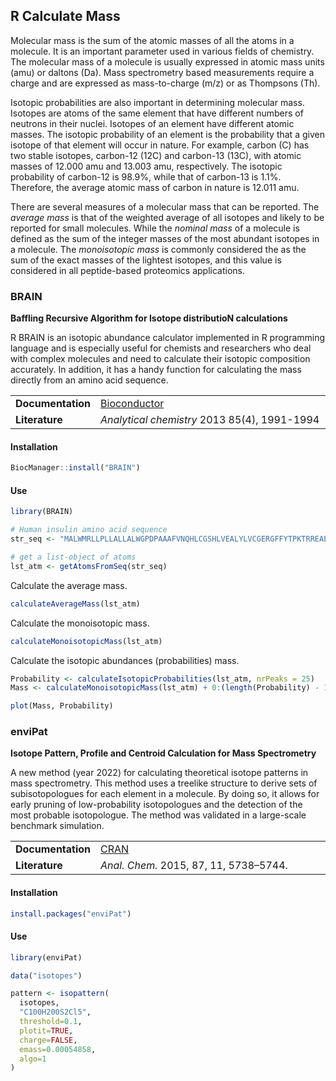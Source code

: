## R Calculate Mass

Molecular mass is the sum of the atomic masses of all the atoms in a molecule. It is an important parameter used in various fields of chemistry. The molecular mass of a molecule is usually expressed in atomic mass units (amu) or daltons (Da). Mass spectrometry based measurements require a charge and are expressed as mass-to-charge (m/z) or as Thompsons (Th).

Isotopic probabilities are also important in determining molecular mass. Isotopes are atoms of the same element that have different numbers of neutrons in their nuclei. Isotopes of an element have different atomic masses. The isotopic probability of an element is the probability that a given isotope of that element will occur in nature. For example, carbon (C) has two stable isotopes, carbon-12 (12C) and carbon-13 (13C), with atomic masses of 12.000 amu and 13.003 amu, respectively. The isotopic probability of carbon-12 is 98.9%, while that of carbon-13 is 1.1%. Therefore, the average atomic mass of carbon in nature is 12.011 amu. 

There are several measures of a molecular mass that can be reported. The _average mass_ is that of the weighted average of all isotopes and likely to be reported for small molecules. While the _nominal mass_ of a molecule is defined as the sum of the integer masses of the most abundant isotopes in a molecule. The _monoisotopic mass_ is commonly considered the as the sum of the exact masses of the lightest isotopes, and this value is considered in all peptide-based proteomics applications.

### BRAIN {-}
**Baffling Recursive Algorithm for Isotope distributioN calculations**

R BRAIN is an isotopic abundance calculator implemented in R programming language and is especially useful for chemists and researchers who deal with complex molecules and need to calculate their isotopic composition accurately. In addition, it has a handy function for calculating the mass directly from an amino acid sequence.

|                   |                                                                                            |
|-------------------|--------------------------------------------------------------------------------------------|
| **Documentation** | [Bioconductor](https://bioconductor.org/packages/release/bioc/manuals/BRAIN/man/BRAIN.pdf) |
| **Literature**    | *Analytical chemistry* 2013 85(4), 1991-1994                                                   |

#### Installation {-}
```r
BiocManager::install("BRAIN")
```

#### Use {-}
```r
library(BRAIN)

# Human insulin amino acid sequence
str_seq <- "MALWMRLLPLLALLALWGPDPAAAFVNQHLCGSHLVEALYLVCGERGFFYTPKTRREAEDLQVGQVELGGGPGAGSLQPLALEGSLQKRGIVEQCCTSICSLYQLENYCN"

# get a list-object of atoms
lst_atm <- getAtomsFromSeq(str_seq) 
```

Calculate the average mass.
```r
calculateAverageMass(lst_atm)
```

Calculate the monoisotopic mass.
```r
calculateMonoisotopicMass(lst_atm)
```

Calculate the isotopic abundances (probabilities) mass.
```r
Probability <- calculateIsotopicProbabilities(lst_atm, nrPeaks = 25)
Mass <- calculateMonoisotopicMass(lst_atm) + 0:(length(Probability) - 1)

plot(Mass, Probability)
```


### enviPat
**Isotope Pattern, Profile and Centroid Calculation for Mass Spectrometry**

A new method (year 2022) for calculating theoretical isotope patterns in mass spectrometry. This method uses a treelike structure to derive sets of subisotopologues for each element in a molecule. By doing so, it allows for early pruning of low-probability isotopologues and the detection of the most probable isotopologue. The method was validated in a large-scale benchmark simulation.

|                   |                                                                                            |
|-------------------|--------------------------------------------------------------------------------------------|
| **Documentation** | [CRAN](https://cran.r-project.org/web/packages/enviPat/enviPat.pdf)                        |
| **Literature**    | *Anal. Chem.* 2015, 87, 11, 5738–5744.                                                     |

#### Installation {-}
```r
install.packages("enviPat")
```

#### Use {-}
```r
library(enviPat)

data("isotopes")

pattern <- isopattern(
  isotopes,
  "C100H200S2Cl5",
  threshold=0.1,
  plotit=TRUE,
  charge=FALSE,
  emass=0.00054858,
  algo=1
)
```
